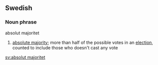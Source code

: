 ==Swedish==
===Noun phrase===
;absolut majoritet
#[[absolute majority]]; more than half of the possible votes in an [[election]], counted to include those who doesn't cast any vote

[[sv:absolut majoritet]]